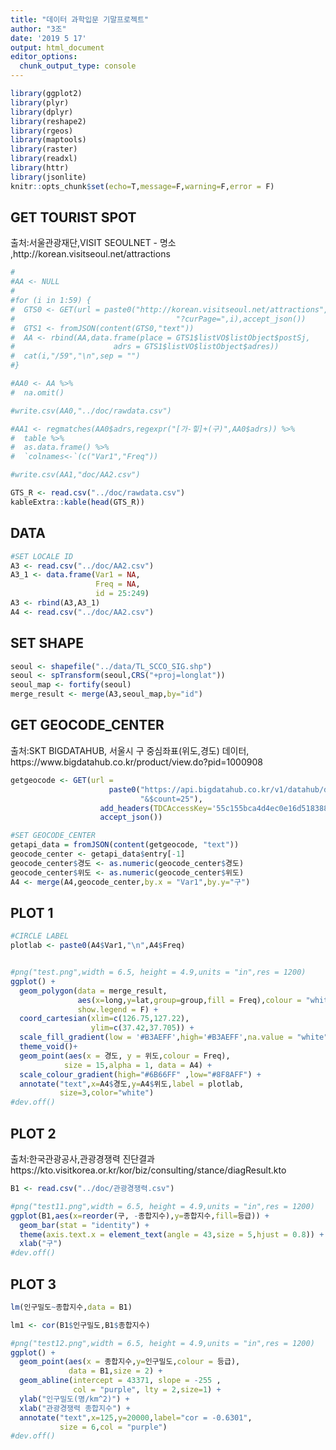 ```yaml
---
title: "데이터 과학입문 기말프로젝트"
author: "3조"
date: '2019 5 17'
output: html_document
editor_options: 
  chunk_output_type: console
---
```


```r
library(ggplot2)
library(plyr)
library(dplyr)
library(reshape2)
library(rgeos)
library(maptools)
library(raster)
library(readxl)
library(httr)
library(jsonlite)
knitr::opts_chunk$set(echo=T,message=F,warning=F,error = F)
```

## GET TOURIST SPOT
출처:서울관광재단,VISIT SEOULNET - 명소 ,http://korean.visitseoul.net/attractions

```r
#
#AA <- NULL
#
#for (i in 1:59) {
#  GTS0 <- GET(url = paste0("http://korean.visitseoul.net/attractions",
#                                    "?curPage=",i),accept_json())
#  GTS1 <- fromJSON(content(GTS0,"text"))
#  AA <- rbind(AA,data.frame(place = GTS1$listVO$listObject$postSj,
#                      adrs = GTS1$listVO$listObject$adres))
#  cat(i,"/59","\n",sep = "")
#}

#AA0 <- AA %>%
#  na.omit()

#write.csv(AA0,"../doc/rawdata.csv")

#AA1 <- regmatches(AA0$adrs,regexpr("[가-힣]+(구)",AA0$adrs)) %>%
#  table %>%
#  as.data.frame() %>%
#  `colnames<-`(c("Var1","Freq"))

#write.csv(AA1,"doc/AA2.csv")

GTS_R <- read.csv("../doc/rawdata.csv")
kableExtra::kable(head(GTS_R))

```
## DATA

```r
#SET LOCALE ID
A3 <- read.csv("../doc/AA2.csv")
A3_1 <- data.frame(Var1 = NA,
                   Freq = NA,
                   id = 25:249)
A3 <- rbind(A3,A3_1)
A4 <- read.csv("../doc/AA2.csv")

```

## SET SHAPE

```r
seoul <- shapefile("../data/TL_SCCO_SIG.shp")
seoul <- spTransform(seoul,CRS("+proj=longlat"))
seoul_map <- fortify(seoul)
merge_result <- merge(A3,seoul_map,by="id")

```

## GET GEOCODE_CENTER
출처:SKT BIGDATAHUB, 서울시 구 중심좌표(위도,경도) 데이터, https://www.bigdatahub.co.kr/product/view.do?pid=1000908
```r
getgeocode <- GET(url = 
                      paste0("https://api.bigdatahub.co.kr/v1/datahub/datasets/search.json?pid=1000908",
                             "&$count=25"),
                    add_headers(TDCAccessKey='55c155bca4d4ec0e16d51838827125e3f5906f9846db003df03d5f7fd2a7edba'),
                    accept_json())

#SET GEOCODE_CENTER
getapi_data = fromJSON(content(getgeocode, "text"))
geocode_center <- getapi_data$entry[-1]
geocode_center$경도 <- as.numeric(geocode_center$경도)
geocode_center$위도 <- as.numeric(geocode_center$위도)
A4 <- merge(A4,geocode_center,by.x = "Var1",by.y="구")

```

## PLOT 1

```r
#CIRCLE LABEL
plotlab <- paste0(A4$Var1,"\n",A4$Freq)


#png("test.png",width = 6.5, height = 4.9,units = "in",res = 1200)
ggplot() +
  geom_polygon(data = merge_result,
               aes(x=long,y=lat,group=group,fill = Freq),colour = "white",size=0.8,
               show.legend = F) +
  coord_cartesian(xlim=c(126.75,127.22),
                  ylim=c(37.42,37.705)) +
  scale_fill_gradient(low = '#B3AEFF',high='#B3AEFF',na.value = "white") +
  theme_void()+
  geom_point(aes(x = 경도, y = 위도,colour = Freq), 
            size = 15,alpha = 1, data = A4) +
  scale_colour_gradient(high="#6B66FF" ,low="#8F8AFF") +
  annotate("text",x=A4$경도,y=A4$위도,label = plotlab,
           size=3,color="white")
#dev.off()

```

## PLOT 2
출처:한국관광공사,관광경쟁력 진단결과 https://kto.visitkorea.or.kr/kor/biz/consulting/stance/diagResult.kto

```r
B1 <- read.csv("../doc/관광경쟁력.csv")

#png("test11.png",width = 6.5, height = 4.9,units = "in",res = 1200)
ggplot(B1,aes(x=reorder(구, -종합지수),y=종합지수,fill=등급)) +
  geom_bar(stat = "identity") +
  theme(axis.text.x = element_text(angle = 43,size = 5,hjust = 0.8)) +
  xlab("구")
#dev.off()

```

## PLOT 3

```r
lm(인구밀도~종합지수,data = B1)

lm1 <- cor(B1$인구밀도,B1$종합지수)

#png("test12.png",width = 6.5, height = 4.9,units = "in",res = 1200)
ggplot() +
  geom_point(aes(x = 종합지수,y=인구밀도,colour = 등급),
             data = B1,size = 2) +
  geom_abline(intercept = 43371, slope = -255 , 
              col = "purple", lty = 2,size=1) +
  ylab("인구밀도(명/km^2)") +
  xlab("관광경쟁력 종합지수") +
  annotate("text",x=125,y=20000,label="cor = -0.6301",
           size = 6,col = "purple")
#dev.off()
  
```
